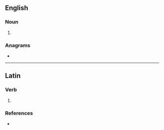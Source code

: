 {{also|Annas}}
==English==

===Noun===
{{head|en|noun plural form}}

# {{plural of|anna|lang=en}}

===Anagrams===
* {{anagrams|en|na-nas|naans|nanas|sanna}}

----

==Latin==

===Verb===
{{la-verb-form|annās}}

# {{inflection of|annō||2|s|pres|actv|indc|lang=la}}

===References===
* {{R:du Cange}}